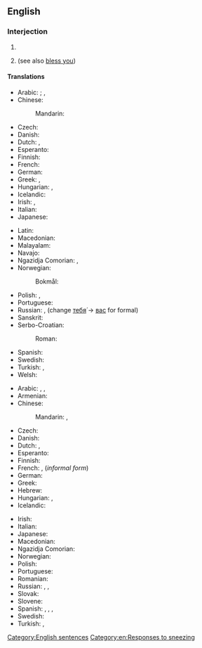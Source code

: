 ==English==

===Interjection===
{{en-interj|head=[[God]] [[bless]] [[you]]!}}

# {{non-gloss definition|Short for '''May God [[bless you]]'''; said as a short prayer for the recipient.}}
# {{non-gloss definition|Said to somebody who has [[sneeze]]d, as a rhetorical response.}} (see also [[bless you]])

====Translations====
{{trans-top|said as a short prayer for the recipient}}
* Arabic: {{t|ar|حَيَّاك اَللّٰه}}; {{t|ar|بَارَكَ اَللّٰه فِيكَ}} {{qualifier|to a man}}, {{t|ar|بَارَكَ اَللّٰه فِيكِ}} {{qualifier|to a man}}
* Chinese:
*: Mandarin: {{t|cmn|上帝保佑你|tr=shàngdì bǎoyòu nǐ|sc=Hani}}
* Czech: {{t|cs|Bůh ti žehnej}}
* Danish: {{t|da|Gud velsigne dig}}
* Dutch: {{t|nl|God zegene u}}, {{t|nl|God zegene jou}}
* Esperanto: {{t|eo|Dio benu vin}}
* Finnish: {{t|fi|Jumala siunatkoon sinua}}
* French: {{t|fr|que Dieu te bénisse}}
* German: {{t|de|Gott segne dich}}
* Greek: {{t|el|ευλογημένος να 'σαι}}, {{t|el|να 'σαι καλά}}
* Hungarian: {{t|hu|áldja meg az Isten}} {{qualifier|formal}}, {{t|hu|áldjon meg az Isten}} {{qualifier|informal}}
* Icelandic: {{t|is|Guð blessi þig}}
* Irish: {{t|ga|bail ó Dhia ort}}, {{t|ga|go mbeannaí Dia duit}}
* Italian: {{t|it|Dio ti benedica}}
* Japanese: {{t|ja|神様の祝福|tr=かみさまのしゅくふく, kamisama no shukufuku}}
{{trans-mid}}
* Latin: {{t|la|Deus te benedicat}}
* Macedonian: {{t|mk|Го́спод да ве благо́слови|p|sc=Cyrl}}
* Malayalam: {{t|ml|ദൈവം നിന്നെ അനുഗ്രഹിക്കട്ടെ}}
* Navajo: {{t|nv|nikʼeh hojidlį́į doo}}
* Ngazidja Comorian: {{t|zdj|Mngu nahudjaze kheri}}, {{t|zdj|Mngu nahuɓariki}}
* Norwegian:
*: Bokmål: {{t|nb|Gud velsigne deg}}
* Polish: {{t|pl|niech cię Bóg błogosławi}}, {{t+|pl|szczęść Boże}}
* Portuguese: {{t|pt|Deus te abençoe}}
* Russian: {{t|ru|да благослови́т тебя́ госпо́дь}}, {{t|ru|да благослови́т тебя́ бог|tr=da blagoslovít tebjá box}} (change [[ты|тебя́]] -> [[вы|вас]] for formal)
* Sanskrit: {{t|sa|मङ्गलं भूयात्}}
* Serbo-Croatian:
*: Roman: {{t|sh|Bog te blagoslovio}}
* Spanish: {{t|es|¡que Dios te bendiga!}}
* Swedish: {{t|sv|Gud välsigne dig}}
* Turkish: {{t|tr|Allah senden razı olsun}}, {{t|tr|tanrı seni kutsasın}}
* Welsh: {{t|cy|Duw a fenditho di}}
{{trans-bottom}}

{{trans-top|said to somebody who has sneezed}}
* Arabic: {{t+|ar|صِحَّة|lit=health}}, {{t|ar|يَرْحَمْكُم اللّٰه|lit=Allah have mercy on you}}, {{t|ar|يَرْحَمْكُم|lit=mercy on you}}
* Armenian: {{t+|hy|առողջություն}}
* Chinese:
*: Mandarin: {{t|cmn|一百歲|sc=Hani}}, {{t|cmn|一百岁|tr=yībǎi suì|sc=Hani|lit=[live for] 100 years}}
* Czech: {{t+|cs|na zdraví}}
* Danish: {{t+|da|prosit}}
* Dutch: {{qualifier|formal form}} {{t+|nl|gezondheid!}}, {{qualifier|informal form}} {{t+|nl|proost!}}
* Esperanto: {{t+|eo|sanon}}
* Finnish: {{t|fi|terveydeksi}}
* French: {{t+|fr|à vos souhaits}} {{q|formal form}}, {{t+|fr|à tes souhaits}} (''informal form'')
* German: {{t+|de|Gesundheit!}}
* Greek: {{qualifier|diminutive of plural form of {{l|el|υγεία||health}}}} {{t+|el|γείτσες|f-p}}
* Hebrew: {{t|he|לבריאות|sc=Hebr}}
* Hungarian: {{t+|hu|egészségére}} {{qualifier|formal}}, {{t+|hu|egészségedre}} {{qualifier|informal}}
* Icelandic: {{t|is|Guð blessi þig}}
{{trans-mid}}
* Irish: {{t|ga|Dia linn}}
* Italian: {{t+|it|salute!}}
* Japanese: {{t+|ja|お大事に|tr=[[おだいじに]], o-daiji ni|sc=Jpan|lit=take care}}
* Macedonian: {{t|mk|на здра́вје|sc=Cyrl}}
* Ngazidja Comorian: {{t|zdj|rahmakAllah}}
* Norwegian: {{t|no|prosit}}
* Polish: {{t+|pl|na zdrowie}}
* Portuguese: {{t+|pt|saúde}}
* Romanian: {{t+|ro|sănătate!}}
* Russian: {{t+|ru|будь здоро́в}} {{q|to a man}}, {{t|ru|будь здоро́ва}} {{q|to a woman}}, {{t+|ru|бу́дьте здоро́вы}} {{q|formal singular or plural}}
* Slovak: {{t|sk|na zdravie}}
* Slovene: {{t|sl|na zdravje}}
* Spanish: {{qualifier|Spain}} {{t+|es|Jesús|alt=¡Jesús!}}, {{qualifier|Latin America}} {{t+|es|salud|alt=¡salud!}}, {{qualifier|Northern Spain|specifically Asturias}} {{t|es|santinos|alt=¡santinos!}}, {{t|es|gesúndeit}}
* Swedish: {{t+|sv|prosit}}
* Turkish: {{qualifier|informal|singular}} {{t+|tr|çok yaşa}}, {{qualifier|formal|plural}} {{t|tr|çok yaşayın}}
{{trans-bottom}}

[[Category:English sentences]]
[[Category:en:Responses to sneezing]]